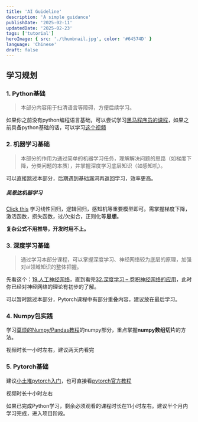 ```yaml
---
title: 'AI Guideline'
description: 'A simple guidance'
publishDate: '2025-02-11'
updatedDate: '2025-02-23'
tags: ['tutorial']
heroImage: { src: './thumbnail.jpg', color: '#64574D' }
language: 'Chinese'
draft: false
---
```



## 学习规划

### 1.  Python基础

> 本部分内容用于扫清语言等障碍，方便后续学习。

如果你之前没有python编程语言基础，可以尝试学习[黑马程序员的课程](https://www.bilibili.com/video/BV1qW4y1a7fU/?share_source=copy_web&vd_source=97298f03666eeb8d4033be3385497260)，如果之前具备python基础的话，可以学习[这个视频](https://www.bilibili.com/video/BV1944y1x7SW/?share_source=copy_web&vd_source=97298f03666eeb8d4033be3385497260)

### 2.  机器学习基础

> 本部分的作用为通过简单的机器学习任务，理解解决问题的思路（如梯度下降，分类问题的本质），并掌握深度学习底层知识（如感知机）。

<Aside type='tip'>
可以直接跳过本部分，后期遇到基础漏洞再返回学习，效率更高。
</Aside>


##### 吴恩达机器学习

[Click this](https://www.bilibili.com/video/BV164411b7dx/?share_source=copy_web&vd_source=97298f03666eeb8d4033be3385497260) 学习线性回归，逻辑回归，感知机等重要模型即可。需掌握梯度下降，激活函数，损失函数，过/欠拟合，正则化等**思想**。

**复杂公式不用推导，开发时用不上。**

### 3.  深度学习基础

> 通过学习本部分课程，可以掌握深度学习、神经网络较为底层的原理，加强对ai领域知识的整体把握。

先看这个：[19.人工神经网络](https://www.bilibili.com/video/BV1dJ411B7gh?share_source=copy_web&vd_source=97298f03666eeb8d4033be3385497260&p=19&spm_id_from=333.788.videopod.episodes)，直到看完[32.深度学习 – 卷积神经网络的应用](https://www.bilibili.com/video/BV1dJ411B7gh?share_source=copy_web&vd_source=97298f03666eeb8d4033be3385497260&spm_id_from=333.788.videopod.episodes&p=32)，此时你已经对神经网络的理论有初步的了解。

<Aside type='tip'>
可以暂时跳过本部分，Pytorch课程中有部分重叠内容，建议放在最后学习。
</Aside>


### 4.  Numpy包实践

学习[莫烦的Numpy/Pandas教程](https://www.bilibili.com/video/BV1Ex411L7oT/?spm_id_from=333.337.search-card.all.click&vd_source=83865311d73b1fcd83b5d9d66552aec1)的numpy部分，重点掌握**numpy数组切片**的方法。 

视频时长一小时左右，建议两天内看完

### 5.  Pytorch基础

建议[小土堆pytorch入门](https://www.bilibili.com/video/BV1hE411t7RN/?share_source=copy_web&vd_source=97298f03666eeb8d4033be3385497260)，也可直接看[pytorch官方教程](https://pytorch.org/tutorials/beginner/basics/intro.html#)

视频时长十小时左右

<Aside type='tip'>
如果已完成Python学习，剩余必须观看的课程时长在11小时左右。建议半个月内学习完成，进入项目阶段。
</Aside>


